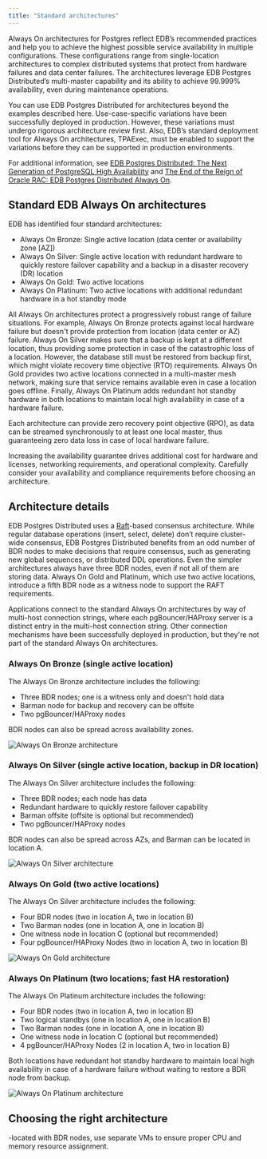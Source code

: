 ```yaml
---
title: "Standard architectures"
---
```


Always On architectures for Postgres reflect EDB’s recommended practices and help you to achieve the highest possible service availability in multiple configurations. These configurations range from single-location architectures to complex distributed systems that protect from hardware failures and data center failures. The architectures leverage EDB Postgres Distributed’s multi-master capability and its ability to achieve 99.999% availability, even during maintenance operations.

You can use EDB Postgres Distributed for architectures beyond the examples described here. Use-case-specific variations have been successfully deployed in production. However, these variations must undergo rigorous architecture review first. Also, EDB’s standard deployment tool for Always On architectures, TPAExec, must be enabled to support the variations before they can be supported in production environments.

For additional information, see [EDB Postgres Distributed: The Next Generation of PostgreSQL High Availability](https://info.enterprisedb.com/WhitePaperPostgres-BDRTheNextGenerationofPostgreSQLHighAvailability.html?_ga=2.95771928.561267847.1631518032-2107066053.1628865149) and [The End of the Reign of Oracle RAC: EDB Postgres Distributed Always On](https://info.enterprisedb.com/White_Paper_The_End_of_the_Reign_of_OracleRAC_Postgres-BDR_Always_On.html?_ga=2.95771928.561267847.1631518032-2107066053.1628865149).

## Standard EDB Always On architectures

EDB has identified four standard architectures:

-  Always On Bronze: Single active location (data center or availability zone \[AZ\])
-  Always On Silver: Single active location with redundant hardware to quickly restore failover capability and a backup in a disaster recovery (DR) location
-  Always On Gold: Two active locations
-  Always On Platinum: Two active locations with additional redundant hardware in a hot standby mode

All Always On architectures protect a progressively robust range of failure situations. For example, Always On Bronze protects against local hardware failure but doesn't provide protection from location (data center or AZ) failure. Always On Silver makes sure that a backup is kept at a different location, thus providing some protection in case of the catastrophic loss of a location. However, the database still must be restored from backup first, which might violate recovery time objective (RTO) requirements. Always On Gold provides two active locations connected in a multi-master mesh network, making sure that service remains available even in case a location goes offline. Finally, Always On Platinum adds redundant hot standby hardware in both locations to maintain local high availability in case of a hardware failure.

Each architecture can provide zero recovery point objective (RPO), as data can be streamed synchronously to at least one local master, thus guaranteeing zero data loss in case of local hardware failure.

Increasing the availability guarantee drives additional cost for hardware and licenses, networking requirements, and operational complexity. Carefully consider your availability and compliance requirements before choosing an architecture.

## Architecture details

EDB Postgres Distributed uses a [Raft](https://raft.github.io)-based consensus architecture. While regular database operations (insert, select, delete) don’t require cluster-wide consensus, EDB Postgres Distributed benefits from an odd number of BDR nodes to make decisions that require consensus, such as generating new global sequences, or distributed DDL operations. Even the simpler architectures always have three BDR nodes, even if not all of them are storing data. Always On Gold and Platinum, which use two active locations, introduce a fifth BDR node as a witness node to support the RAFT requirements.

Applications connect to the standard Always On architectures by way of multi-host connection strings, where each pgBouncer/HAProxy server is a distinct entry in the multi-host connection string. Other connection mechanisms have been successfully deployed in production, but they're not part of the standard Always On architectures.

### Always On Bronze (single active location)

The Always On Bronze architecture includes the following:

-  Three BDR nodes; one is a witness only and doesn't hold data
-  Barman node for backup and recovery can be offsite
-  Two pgBouncer/HAProxy nodes

BDR nodes can also be spread across availability zones.

![Always On Bronze architecture](../images/bronze.png)

### Always On Silver (single active location, backup in DR location) 

The Always On Silver architecture includes the following:

-  Three BDR nodes; each node has data
-  Redundant hardware to quickly restore failover capability
-  Barman offsite (offsite is optional but recommended)
-  Two pgBouncer/HAProxy nodes

BDR nodes can also be spread across AZs, and Barman can be located in location A.

![Always On Silver architecture](../images/silver.png)

### Always On Gold (two active locations)

The Always On Silver architecture includes the following:

-  Four BDR nodes (two in location A, two in location B)
-  Two Barman nodes (one in location A, one in location B)
-  One witness node in location C (optional but recommended)
-  Four pgBouncer/HAProxy Nodes (two in location A, two in location B)

![Always On Gold architecture](../images/gold.png)

### Always On Platinum (two locations; fast HA restoration)

The Always On Platinum architecture includes the following:

-  Four BDR nodes (two in location A, two in location B)
-  Two logical standbys (one in location A, one in location B)
-  Two Barman nodes (one in location A, one in location B)
-  One witness node in location C (optional but recommended)
-  4 pgBouncer/HAProxy Nodes (2 in location A, two in location B)

Both locations have redundant hot standby hardware to maintain local high availability in case of a hardware failure without waiting to restore a BDR node from backup.

![Always On Platinum architecture](../images/platinum.png)

## Choosing the right architecture



-located with BDR nodes, use separate VMs to ensure proper CPU and memory resource assignment.
